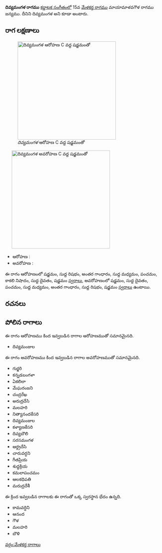 {{Infobox ragam
	| name          	= దివ్యమంగళ
	| synonym	    	= దివ్యమంగళ
	| mela          	= 
	| chakra        	= 
	| janaka        	= 
	| type          	= సంపూర్ణ-షడవ
	| arohanam      	= {{svaraC|S|R1|G3|M1|P|N3|D1|S'}} 
	| avarohanam    	= {{svaraC|S'|D1|P|M1|G3|R1|S}}
	| jeeva         	=
	| chhaya        	=
	| nyasa         	=
	| vishesha      	= 
	| equivalent  		= 
}}
{{కర్ణాటక సంగీత రాగాలు}}
'''దివ్యమంగళ రాగము''' [[కర్ణాటక సంగీతం]]లో 15వ [[మేళకర్త రాగము]] మాయామాళవగౌళ రాగము జన్యము. దీనిని దివ్యమంగళ అని కూడా అంటారు.


==రాగ లక్షణాలు==
[[Image:divyamangala_ar_kb2wiki.png|thumb|right|316px|''దివ్యమంగళ'' ఆరోహణ C వద్ద షడ్జమంతో]]
	[[Image:divyamangala_av_kb2wiki.png|thumb|right|316px|''దివ్యమంగళ'' అవరోహణ C వద్ద షడ్జమంతో]]

* ఆరోహణ : {{svaraC|S|R1|G3|M1|P|N3|D1|S'}} 
* అవరోహణ : {{svaraC|S'|D1|P|M1|G3|R1|S}}

ఈ రాగం ఆరోహణంలో షడ్జమం, సుద్ద  రిషభం, అంతర గాంధారం, సుద్ద మధ్యమం, పంచమం, కాకలి  నిషాదం, సుద్ద దైవతం, షడ్జమం [[స్వరాలు]], అవరోహణంలో షడ్జమం, సుద్ద దైవతం, పంచమం, సుద్ద మధ్యమం, అంతర గాంధారం, సుద్ద  రిషభం, షడ్జమం [[స్వరాలు]] ఉంటాయి.

==రచనలు==



==పోలిన రాగాలు==
ఈ రాగం ఆరోహణము కింద ఇవ్వబడిన రాగాల ఆరోహణముతో సమానమైనది.
* దివ్యమంజుల

ఈ రాగం అవరోహణము కింద ఇవ్వబడిన రాగాల అవరోహణముతో సమానమైనది.
* గుర్జరి
* కన్నడబంగళా
* ఏకలిలా
* మేఘరంజని
* చంద్రరేఖ
* అరుద్రదేసి
* మలహరి
* నిత్యానందకేసరి
* దివ్యమంజుల
* కళ్యాణకేసరి
* దివ్యబౌలి
* సరసమంగళ
* ఆర్ద్రదేసి
* చారువర్ధని
* గీతప్రియ
* శుధ్ధక్రియ
* కమలాపంచమం
* ఆలకధిపతి
* మరుద్రదేశీ

ఈ క్రింద ఇవ్వబడిన రాగాలకు ఈ రాగంతో ఒక్క స్వరస్థాన భేదం ఉన్నది.
* కామవర్ధిని
* ఆనంద
* గౌళ
* మలహరి
* బౌళి



[[వర్గం:మేళకర్త రాగాలు]]